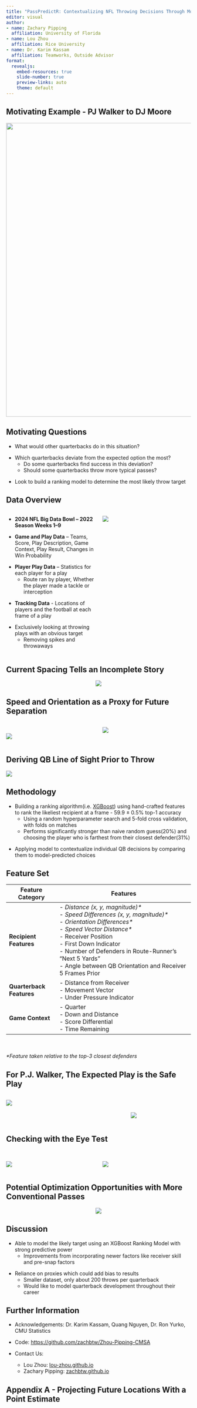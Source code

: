 ```yaml
---
title: "PassPredictR: Contextualizing NFL Throwing Decisions Through Modeling Receiver Choice"
editor: visual
author:
- name: Zachary Pipping
  affiliation: University of Florida
- name: Lou Zhou
  affiliation: Rice University
- name: Dr. Karim Kassam
  affiliation: Teamworks, Outside Advisor
format:
  revealjs: 
    embed-resources: true
    slide-number: true
    preview-links: auto
    theme: default
---
```


## Motivating Example - PJ Walker to DJ Moore

::: {style="text-align: center;"}
![](projects/capstone/Slides_Assets/DJ_MOORE_TIES_THE_GAME.gif){width="800"}
:::

## Motivating Questions

::: fragment
-   What would other quarterbacks do in this situation?
:::

::: fragment
-   Which quarterbacks deviate from the expected option the most?
    -   Do some quarterbacks find success in this deviation?
    -   Should some quarterbacks throw more typical passes?
:::

::: fragment
-   Look to build a ranking model to determine the most likely throw target
:::

## Data Overview {.smaller}

::::::::: columns
::::::: {.column width="50%"}
-   **2024 NFL Big Data Bowl – 2022 Season Weeks 1–9**

::: fragment
-   **Game and Play Data** – Teams, Score, Play Description, Game Context, Play Result, Changes in Win Probability
:::

::: fragment
-   **Player Play Data** – Statistics for each player for a play
    -   Route ran by player, Whether the player made a tackle or interception
:::

::: fragment
-   **Tracking Data** - Locations of players and the football at each frame of a play
:::

::: fragment
-   Exclusively looking at throwing plays with an obvious target
    -   Removing spikes and throwaways
:::
:::::::

::: {.column width="50%"}
![](websiteassets/CapstoneAssets/Slides_Assets/highWP.gif)
:::
:::::::::

## Current Spacing Tells an Incomplete Story

::: {style="text-align: center;"}
![](websiteassets/CapstoneAssets/Slides_Assets/dadamsthrow.gif)
:::

## Speed and Orientation as a Proxy for Future Separation

::::: columns
::: {.column width="50%"}
<br> ![](websiteassets/CapstoneAssets/Slides_Assets/speedVect.png)
:::

::: {.column width="50%"}
![](websiteassets/CapstoneAssets/Slides_Assets/corr_plot.png)
:::
:::::

## Deriving QB Line of Sight Prior to Throw

![](websiteassets/CapstoneAssets/Slides_Assets/vision_example.gif)

## Methodology

::: fragment
-   Building a ranking algorithm(i.e. [XGBoost](https://cran.r-project.org/web/packages/xgboost/xgboost.pdf)) using hand-crafted features to rank the likeliest recipient at a frame - 59.9 $\pm$ 0.5% top-1 accuracy
    -   Using a random hyperparameter search and 5-fold cross validation, with folds on matches
    -   Performs significantly stronger than naive random guess(20%) and choosing the player who is farthest from their closest defender(31%)
:::

::: fragment
-   Applying model to contextualize individual QB decisions by comparing them to model-predicted choices
:::

## Feature Set {.smaller}

| Feature Category | Features |
|--------------------|----------------------------------------------------|
| **Recipient Features** | \- *Distance (x, y, magnitude)\** <br> - *Speed Differences (x, y, magnitude)\** <br> - *Orientation Differences\** <br> - *Speed Vector Distance\** <br> - Receiver Position <br> - First Down Indicator <br> - Number of Defenders in Route-Runner's "Next 5 Yards"<br> - Angle between QB Orientation and Receiver 5 Frames Prior <br> |
| **Quarterback Features** | \- Distance from Receiver <br> - Movement Vector <br> - Under Pressure Indicator |
| **Game Context** | \- Quarter <br> - Down and Distance <br> - Score Differential <br> - Time Remaining |

<br><br>*\*Feature taken relative to the top-3 closest defenders*

## For P.J. Walker, The Expected Play is the Safe Play

::::: columns
::: {.column width="66%"}
![](websiteassets/CapstoneAssets/Slides_Assets/PJMoorePredictions.png)
:::

::: {.column width="34%"}
<br><br> ![](websiteassets/CapstoneAssets/Slides_Assets/moore_throw_rankings.png)
:::
:::::

## Checking with the Eye Test

::::: columns
::: {.column width="50%"}
<br>![](websiteassets/CapstoneAssets/Slides_Assets/MostPredictable.png)
:::

::: {.column width="50%"}
<br> ![](websiteassets/CapstoneAssets/Slides_Assets/MostUnPredictable.png)
:::
:::::

## Potential Optimization Opportunities with More Conventional Passes

::: {style="text-align: center;"}
![](websiteassets/CapstoneAssets/Slides_Assets/QBClustering_nt.png)
:::

## Discussion {.small}

::: fragment
-   Able to model the likely target using an XGBoost Ranking Model with strong predictive power
    -   Improvements from incorporating newer factors like receiver skill and pre-snap factors
:::

::: fragment
-   Reliance on proxies which could add bias to results
    -   Smaller dataset, only about 200 throws per quarterback
    -   Would like to model quarterback development throughout their career
:::

## Further Information

-   Acknowledgements: Dr. Karim Kassam, Quang Nguyen, Dr. Ron Yurko, CMU Statistics

-   Code: <https://github.com/zachbtw/Zhou-Pipping-CMSA>

-   Contact Us:

    -   Lou Zhou: [lou-zhou.github.io](https://lou-zhou.github.io)
    -   Zachary Pipping: [zachbtw.github.io](zachbtw.github.io)

## Appendix A - Projecting Future Locations With a Point Estimate

:::: {style="display: flex; align-items: center; height: 100vh;"}
::: {style="text-align: center; width: 100%;"}
![](websiteassets/CapstoneAssets/Slides_Assets/project_fail.png){style="max-height: 80vh;"}
:::
::::

## Appendix B - Variable Importance

:::: {style="display: flex; align-items: center; height: 70vh;"}
::: {style="text-align: center; width: 100%;"}
![](websiteassets/CapstoneAssets/Slides_Assets/vip_plot.png){style="max-height: 70vh;"}
:::
::::

## Appendix C - Example for Vision Features

:::: {style="display: flex; align-items: center; height: 70vh;"}
::: {style="text-align: center; width: 100%;"}
![](websiteassets/CapstoneAssets/Slides_Assets/Los_wr.png){style="max-height: 70vh;"}
:::
::::

## Appendix D - Optimal QB Vision Derivation

::: {style="text-align: center;"}
![](websiteassets/CapstoneAssets/Slides_Assets/Angle_diff_Histogram.png){width="656"}
:::

## Appendix E - Head Tracking Proof of Concept

::: {style="text-align: center;"}
![](websiteassets/CapstoneAssets/Slides_Assets/lionsplay.gif) ![](websiteassets/CapstoneAssets/Slides_Assets/washingtonpass.gif)
:::
